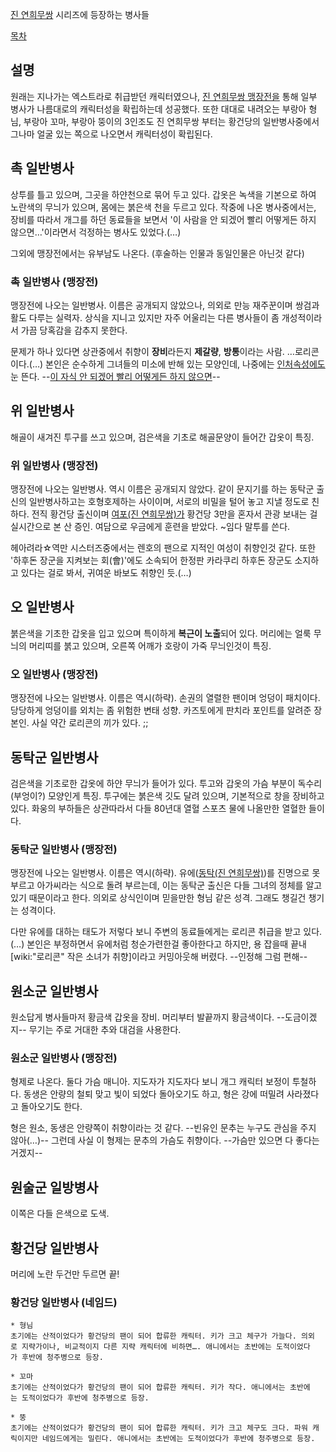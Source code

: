 [[진 연희무쌍]] 시리즈에 등장하는 병사들

[[목차]]

== 설명 ==
원래는 지나가는 엑스트라로 취급받던 캐릭터였으나, [[진 연희무쌍 맹장전]]을 통해 일부 병사가 나름대로의 캐릭터성을 확립하는데 성공했다. 또한 대대로 내려오는 부랑아 형님, 부랑아 꼬마, 부랑아 뚱이의 3인조도 진 연희무쌍 부터는 황건당의 일반병사중에서 그나마 얼굴 있는 쪽으로 나오면서 캐릭터성이 확립된다.

== 촉 일반병사 ==
상투를 틀고 있으며, 그곳을 하얀천으로 묶어 두고 있다. 갑옷은 녹색을 기본으로 하여 노란색의 무늬가 있으며, 몸에는 붉은색 천을 두르고 있다. 작중에 나온 병사중에서는, 장비를 따라서 개그를 하던 동료들을 보면서 '이 사람을 안 되겠어 빨리 어떻게든 하지 않으면…'이라면서 걱정하는 병사도 있었다.(…)

그외에 맹장전에서는 유부남도 나온다. (후술하는 인물과 동일인물은 아닌것 같다)

=== 촉 일반병사 (맹장전) ===
맹장전에 나오는 일반병사. 이름은 공개되지 않았으나, 의외로 만능 재주꾼이며 쌍검과 활도 다루는 실력자. 상식을 지니고 있지만 자주 어울리는 다른 병사들이 좀 개성적이라서 가끔 당혹감을 감추지 못한다.

문제가 하나 있다면 상관중에서 취향이 '''장비'''라든지 '''제갈량''', '''방통'''이라는 사람. …로리콘이다.(…) 본인은 순수하게 그녀들의 미소에 반해 있는 모양인데, 나중에는 [[인처]]속성에도 눈 뜬다. --[[이 자식 안 되겠어 빨리 어떻게든 하지 않으면]]--

== 위 일반병사 ==
해골이 새겨진 투구를 쓰고 있으며, 검은색을 기초로 해골문양이 들어간 갑옷이 특징. 

=== 위 일반병사 (맹장전) ===
맹장전에 나오는 일반병사. 역시 이름은 공개되지 않았다. 같이 문지기를 하는 동탁군 출신의 일반병사하고는 호형호제하는 사이이며, 서로의 비밀을 털어 놓고 지낼 정도로 친하다. 전직 황건당 출신이며 [[여포(진 연희무쌍)]]가 황건당 3만을 혼자서 관광 보내는 걸 실시간으로 본 산 증인. 여담으로 우금에게 훈련을 받았다. ~임다 말투를 쓴다.

헤아려라☆역만 시스터즈중에서는 렌호의 팬으로 지적인 여성이 취향인것 같다. 또한 '하후돈 장군을 지켜보는 회(會)'에도 소속되어 한정판 카라쿠리 하후돈 장군도 소지하고 있다는 걸로 봐서, 귀여운 바보도 취향인 듯.(…)

== 오 일반병사 ==
붉은색을 기초한 갑옷을 입고 있으며 특이하게 '''복근이 노출'''되어 있다. 머리에는 얼룩 무늬의 머리띠를 붉고 있으며, 오른쪽 어깨가 호랑이 가죽 무늬인것이 특징.

=== 오 일반병사 (맹장전) ===
맹장전에 나오는 일반병사. 이름은 역시(하략). 손권의 열렬한 팬이며 엉덩이 패치이다. 당당하게 엉덩이를 외치는 좀 위험한 변태 성향. 카즈토에게 판치라 포인트를 알려준 장본인. 사실 약간 로리콘의 끼가 있다. ;;

== 동탁군 일반병사 ==
검은색을 기초로한 갑옷에 하얀 무늬가 들어가 있다. 투고와 갑옷의 가슴 부분이 독수리(부엉이?) 모양인게 특징. 투구에는 붉은색 깃도 달려 있으며, 기본적으로 창을 장비하고 있다. 화웅의 부하들은 상관따라서 다들 80년대 열혈 스포츠 물에 나올만한 열혈한 들이다.

=== 동탁군 일반병사 (맹장전) ===
맹장전에 나오는 일반병사. 이름은 역시(하략). 유에([[동탁(진 연희무쌍)]])를 진명으로 못 부르고 아가씨라는 식으로 돌려 부르는데, 이는 동탁군 출신은 다들 그녀의 정체를 알고 있기 때문이라고 한다. 의외로 상식인이며 믿을만한 형님 같은 성격. 그래도 챙길건 챙기는 성격이다.

다만 유에를 대하는 태도가 저렇다 보니 주변의 동료들에게는 로리콘 취급을 받고 있다.(…) 본인은 부정하면서 유에처럼 청순가련한걸 좋아한다고 하지만, 용 잡을때 끝내 [wiki:"로리콘" 작은 소녀가 취향]이라고 커밍아웃해 버렸다. --인정해 그럼 편해--

== 원소군 일반병사 ==
원소답게 병사들마저 황금색 갑옷을 장비. 머리부터 발끝까지 황금색이다. --도금이겠지-- 무기는 주로 거대한 추와 대검을 사용한다.

=== 원소군 일반병사 (맹장전) ===
형제로 나온다. 둘다 가슴 매니아. 지도자가 지도자다 보니 개그 캐릭터 보정이 투철하다. 동생은 안량의 철퇴 맞고 빛이 되었다 돌아오기도 하고, 형은 강에 떠밀려 사라졌다고 돌아오기도 한다.

형은 원소, 동생은 안량쪽이 취향이라는 것 같다. --빈유인 문추는 누구도 관심을 주지 않아(…)-- 그런데 사실 이 형제는 문추의 가슴도 취향이다. --가슴만 있으면 다 좋다는 거겠지--

== 원술군 일방병사 ==
이쪽은 다들 은색으로 도색. 

== 황건당 일반병사 ==
머리에 노란 두건만 두르면 끝!

=== 황건당 일반병사 (네임드) ===
 * 형님
 초기에는 산적이었다가 황건당의 팬이 되어 합류한 캐릭터. 키가 크고 체구가 가늘다. 의외로 지략가이나, 비교적이지 다른 지략 캐릭터에 비하면…. 애니에서는 초반에는 도적이었다가 후반에 청주병으로 등장.

 * 꼬마
 초기에는 산적이었다가 황건당의 팬이 되어 합류한 캐릭터. 키가 작다. 애니에서는 초반에는 도적이었다가 후반에 청주병으로 등장.

 * 뚱
 초기에는 산적이었다가 황건당의 팬이 되어 합류한 캐릭터. 키가 크고 체구도 크다. 파워 캐릭이지만 네임드에게는 밀린다. 애니에서는 초반에는 도적이었다가 후반에 청주병으로 등장.

